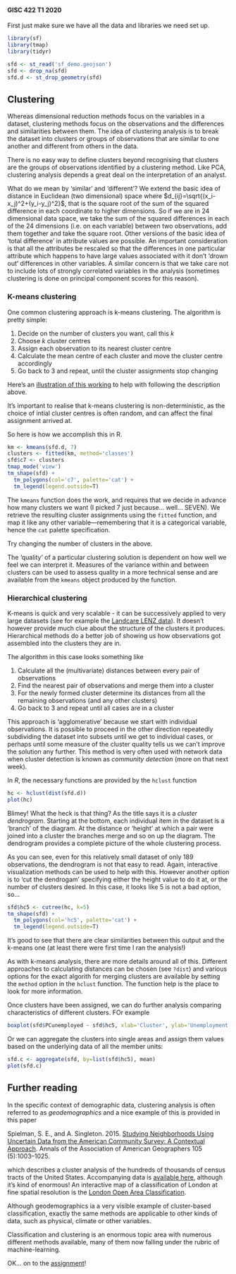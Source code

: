 #### GISC 422 T1 2020
First just make sure we have all the data and libraries we need set up.
```r
library(sf)
library(tmap)
library(tidyr)

sfd <- st_read('sf_demo.geojson')
sfd <- drop_na(sfd)
sfd.d <- st_drop_geometry(sfd)
```
## Clustering
Whereas dimensional reduction methods focus on the variables in a dataset, clustering methods focus on the observations and the differences and similarities between them. The idea of clustering analysis is to break the dataset into clusters or groups of observations that are similar to one another and different from others in the data.

There is no easy way to define clusters beyond recognising that clusters are the groups of observations identified by a clustering method. Like PCA, clustering analysis depends a great deal on the interpretation of an analyst.

What do we mean by 'similar' and 'different'? We extend the basic idea of distance in Euclidean (two dimensional) space where $d_{ij}=\sqrt{(x_i-x_j)^2+(y_i-y_j)^2}$, that is the square root of the sum of the squared difference in each coordinate to higher dimensions. So if we are in 24 dimensional data space, we take the sum of the squared differences in each of the 24 dimensions (i.e. on each variable) between two observations, add them together and take the square root. Other versions of the basic idea of 'total difference' in attribute values are possible. An important consideration is that all the attributes be rescaled so that the differences in one particular attribute which happens to have large values associated with it don't 'drown out' differences in other variables. A similar concern is that we take care not to include lots of strongly correlated variables in the analysis (sometimes clustering is done on principal component scores for this reason).

### K-means clustering
One common clustering approach is k-means clustering. The algorithm is pretty simple:

1. Decide on the number of clusters you want, call this *k*
2. Choose *k* cluster centres
3. Assign each observation to its nearest cluster centre
4. Calculate the mean centre of each cluster and move the cluster centre accordingly
5. Go back to 3 and repeat, until the cluster assignments stop changing

Here's an [illustration of this working](https://kkevsterrr.github.io/K-Means/) to help with following the description above.

It's important to realise that k-means clustering is non-deterministic, as the choice of intial cluster centres is often random, and can affect the final assignment arrived at.

So here is how we accomplish this in R.
```r
km <- kmeans(sfd.d, 7)
clusters <- fitted(km, method='classes')
sfd$c7 <- clusters
tmap_mode('view')
tm_shape(sfd) +
  tm_polygons(col='c7', palette='cat') +
  tm_legend(legend.outside=T)
```

The `kmeans` function does the work, and requires that we decide in advance how many clusters we want (I picked 7 just because... well... SEVEN). We retrieve the resulting cluster assignments using the `fitted` function, and map it like any other variable&mdash;remembering that it is a categorical variable, hence the `cat` palette specification.

Try changing the number of clusters in the above.

The 'quality' of a particular clustering solution is dependent on how well we feel we can interpret it. Measures of the variance within and between clusters can be used to assess quality in a more technical sense and are available from the `kmeans` object produced by the function.

### Hierarchical clustering
K-means is quick and very scalable - it can be successively applied to very large datasets (see for example the [Landcare LENZ data](https://www.landcareresearch.co.nz/resources/maps-satellites/lenz)). It doesn't however provide much clue about the structure of the clusters it produces. Hierarchical methods do a better job of showing us how observations got assembled into the clusters they are in.

The algorithm in this case looks something like

1. Calculate all the (multivariate) distances between every pair of observations
2. Find the nearest pair of observations and merge them into a cluster
3. For the newly formed cluster determine its distances from all the remaining observations (and any other clusters)
4. Go back to 3 and repeat until all cases are in a cluster

This approach is 'agglomerative' because we start with individual observations. It is possible to proceed in the other direction repeatedly subdividing the dataset into subsets until we get to individual cases, or perhaps until some measure of the cluster quality tells us we can't improve the solution any further. This method is very often used with network data when cluster detection is known as *community detection* (more on that next week).

In *R*, the necessary functions are provided by the `hclust` function
```R
hc <- hclust(dist(sfd.d))
plot(hc)
```

Blimey! What the heck is that thing? As the title says it is a *cluster dendrogram*. Starting at the bottom, each individual item in the dataset is a 'branch' of the diagram. At the distance or 'height' at which a pair were joined into a cluster the branches merge and so on up the diagram. The dendrogram provides a complete picture of the whole clustering process.

As you can see, even for this relatively small dataset of only 189 observations, the dendrogram is not that easy to read. Again, interactive visualization methods can be used to help with this. However another option is to 'cut the dendrogam' specifying either the height value to do it at, or the number of clusters desired. In this case, it looks like 5 is not a bad option, so...

```r
sfd$hc5 <- cutree(hc, k=5)
tm_shape(sfd) +
  tm_polygons(col='hc5', palette='cat') +
  tm_legend(legend.outside=T)
```

It's good to see that there are clear similarities between this output and the k-means one (at least there were first time I ran the analysis!)

As with k-means analysis, there are more details around all of this. Different approaches to calculating distances can be chosen (see `?dist`) and various options for the exact algorith for merging clusters are available by setting the `method` option in the `hclust` function. The function help is the place to look for more information.

Once clusters have been assigned, we can do further analysis comparing characteristics of different clusters. FOr example

```r
boxplot(sfd$PCunemployed ~ sfd$hc5, xlab='Cluster', ylab='Unemployment')
```

Or we can aggregate the clusters into single areas and assign them values based on the underlying data of all the member units:

```r
sfd.c <- aggregate(sfd, by=list(sfd$hc5), mean)
plot(sfd.c)
```

## Further reading
In the specific context of demographic data, clustering analysis is often referred to as *geodemographics* and a nice example of this is provided in this paper

Spielman, S. E., and A. Singleton. 2015. [Studying Neighborhoods Using Uncertain Data from the American Community Survey: A Contextual Approach](http://www.tandfonline.com/doi/full/10.1080/00045608.2015.1052335). Annals of the Association of American Geographers 105 (5):1003–1025.

which describes a cluster analysis of the hundreds of thousands of census tracts of the United States. Accompanying data is [available here](https://www.openicpsr.org/openicpsr/project/100235/version/V5/view?path=/openicpsr/100235/fcr:versions/V5/Output-Data&type=folder), although it's kind of enormous! An interactive map of a classification of London at fine spatial resolution is the [London Open Area Classification](https://maps.cdrc.ac.uk/#/geodemographics/loac11/default/BTTTFFT/10/-0.1500/51.5200/).

Although geodemographics ia a very visible example of cluster-based classification, exactly the same methods are applicable to other kinds of data, such as physical, climate or other variables.

Classification and clustering is an enormous topic area with numerous different methods available, many of them now falling under the rubric of machine-learning.

OK... on to the [assignment](assignment-multivariate-analysis.md)!
